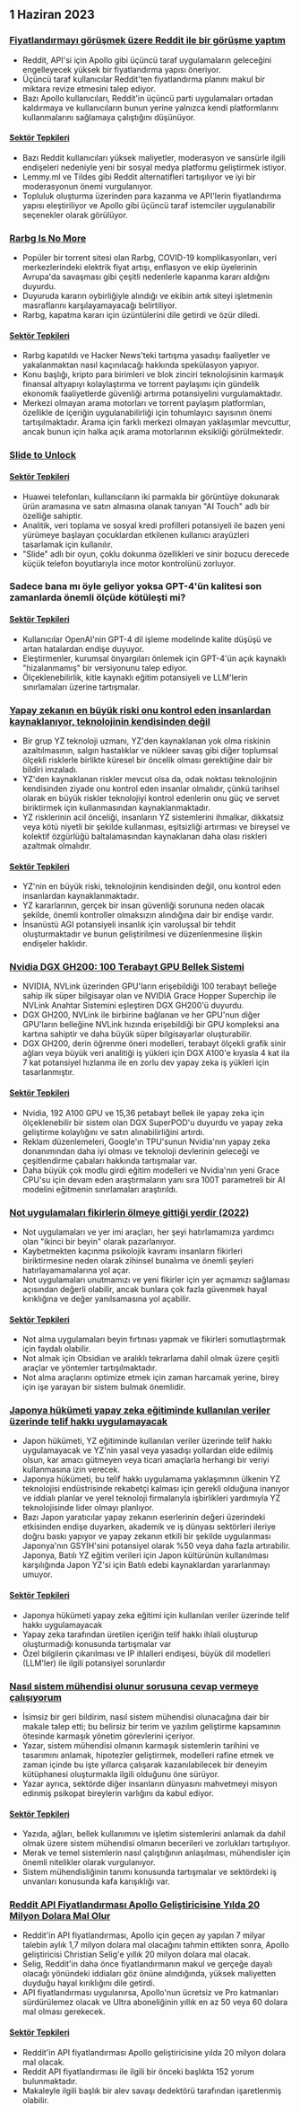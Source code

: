 

<CallToAction />

<Steps>

## 1 Haziran 2023

### [Fiyatlandırmayı görüşmek üzere Reddit ile bir görüşme yaptım](https://old.reddit.com/r/apolloapp/comments/13ws4w3/had_a_call_with_reddit_to_discuss_pricing_bad/)

- Reddit, API'si için Apollo gibi üçüncü taraf uygulamaların geleceğini engelleyecek yüksek bir fiyatlandırma yapısı öneriyor.
- Üçüncü taraf kullanıcılar Reddit'ten fiyatlandırma planını makul bir miktara revize etmesini talep ediyor.
- Bazı Apollo kullanıcıları, Reddit'in üçüncü parti uygulamaları ortadan kaldırmaya ve kullanıcıların bunun yerine yalnızca kendi platformlarını kullanmalarını sağlamaya çalıştığını düşünüyor.

#### [Sektör Tepkileri](http://news.ycombinator.com/item?id=36141083)

- Bazı Reddit kullanıcıları yüksek maliyetler, moderasyon ve sansürle ilgili endişeleri nedeniyle yeni bir sosyal medya platformu geliştirmek istiyor.
- Lemmy.ml ve Tildes gibi Reddit alternatifleri tartışılıyor ve iyi bir moderasyonun önemi vurgulanıyor.
- Topluluk oluşturma üzerinden para kazanma ve API'lerin fiyatlandırma yapısı eleştiriliyor ve Apollo gibi üçüncü taraf istemciler uygulanabilir seçenekler olarak görülüyor.

### [Rarbg Is No More](https://web.archive.org/web/20230531105653/https://rarbg.to/index80.php)

- Popüler bir torrent sitesi olan Rarbg, COVID-19 komplikasyonları, veri merkezlerindeki elektrik fiyat artışı, enflasyon ve ekip üyelerinin Avrupa'da savaşması gibi çeşitli nedenlerle kapanma kararı aldığını duyurdu.
- Duyuruda kararın oybirliğiyle alındığı ve ekibin artık siteyi işletmenin masraflarını karşılayamayacağı belirtiliyor.
- Rarbg, kapatma kararı için üzüntülerini dile getirdi ve özür diledi.

#### [Sektör Tepkileri](http://news.ycombinator.com/item?id=36136819)

- Rarbg kapatıldı ve Hacker News'teki tartışma yasadışı faaliyetler ve yakalanmaktan nasıl kaçınılacağı hakkında spekülasyon yapıyor.
- Konu başlığı, kripto para birimleri ve blok zinciri teknolojisinin karmaşık finansal altyapıyı kolaylaştırma ve torrent paylaşımı için gündelik ekonomik faaliyetlerde güvenliği artırma potansiyelini vurgulamaktadır.
- Merkezi olmayan arama motorları ve torrent paylaşım platformları, özellikle de içeriğin uygulanabilirliği için tohumlayıcı sayısının önemi tartışılmaktadır. Arama için farklı merkezi olmayan yaklaşımlar mevcuttur, ancak bunun için halka açık arama motorlarının eksikliği görülmektedir.

### [Slide to Unlock](https://cs.uwaterloo.ca/~csk/slide/)

#### [Sektör Tepkileri](http://news.ycombinator.com/item?id=36138304)

- Huawei telefonları, kullanıcıların iki parmakla bir görüntüye dokunarak ürün aramasına ve satın almasına olanak tanıyan "AI Touch" adlı bir özelliğe sahiptir.
- Analitik, veri toplama ve sosyal kredi profilleri potansiyeli ile bazen yeni yürümeye başlayan çocuklardan etkilenen kullanıcı arayüzleri tasarlamak için kullanılır.
- "Slide" adlı bir oyun, çoklu dokunma özellikleri ve sinir bozucu derecede küçük telefon boyutlarıyla ince motor kontrolünü zorluyor.

### Sadece bana mı öyle geliyor yoksa GPT-4'ün kalitesi son zamanlarda önemli ölçüde kötüleşti mi?

#### [Sektör Tepkileri](http://news.ycombinator.com/item?id=36134249)

- Kullanıcılar OpenAI'nin GPT-4 dil işleme modelinde kalite düşüşü ve artan hatalardan endişe duyuyor.
- Eleştirmenler, kurumsal önyargıları önlemek için GPT-4'ün açık kaynaklı "hizalanmamış" bir versiyonunu talep ediyor.
- Ölçeklenebilirlik, kitle kaynaklı eğitim potansiyeli ve LLM'lerin sınırlamaları üzerine tartışmalar.

### [Yapay zekanın en büyük riski onu kontrol eden insanlardan kaynaklanıyor, teknolojinin kendisinden değil](https://aisnakeoil.substack.com/p/is-avoiding-extinction-from-ai-really)

- Bir grup YZ teknoloji uzmanı, YZ'den kaynaklanan yok olma riskinin azaltılmasının, salgın hastalıklar ve nükleer savaş gibi diğer toplumsal ölçekli risklerle birlikte küresel bir öncelik olması gerektiğine dair bir bildiri imzaladı.
- YZ'den kaynaklanan riskler mevcut olsa da, odak noktası teknolojinin kendisinden ziyade onu kontrol eden insanlar olmalıdır, çünkü tarihsel olarak en büyük riskler teknolojiyi kontrol edenlerin onu güç ve servet biriktirmek için kullanmasından kaynaklanmaktadır.
- YZ risklerinin acil önceliği, insanların YZ sistemlerini ihmalkar, dikkatsiz veya kötü niyetli bir şekilde kullanması, eşitsizliği artırması ve bireysel ve kolektif özgürlüğü baltalamasından kaynaklanan daha olası riskleri azaltmak olmalıdır.

#### [Sektör Tepkileri](http://news.ycombinator.com/item?id=36139852)

- YZ'nin en büyük riski, teknolojinin kendisinden değil, onu kontrol eden insanlardan kaynaklanmaktadır.
- YZ kararlarının, gerçek bir insan güvenliği sorununa neden olacak şekilde, önemli kontroller olmaksızın alındığına dair bir endişe vardır.
- İnsanüstü AGI potansiyeli insanlık için varoluşsal bir tehdit oluşturmaktadır ve bunun geliştirilmesi ve düzenlenmesine ilişkin endişeler haklıdır.

### [Nvidia DGX GH200: 100 Terabayt GPU Bellek Sistemi](https://developer.nvidia.com/blog/announcing-nvidia-dgx-gh200-first-100-terabyte-gpu-memory-system/)

- NVIDIA, NVLink üzerinden GPU'ların erişebildiği 100 terabayt belleğe sahip ilk süper bilgisayar olan ve NVIDIA Grace Hopper Superchip ile NVLink Anahtar Sistemini eşleştiren DGX GH200'ü duyurdu.
- DGX GH200, NVLink ile birbirine bağlanan ve her GPU'nun diğer GPU'ların belleğine NVLink hızında erişebildiği bir GPU kompleksi ana kartına sahiptir ve daha büyük süper bilgisayarlar oluşturabilir.
- DGX GH200, derin öğrenme öneri modelleri, terabayt ölçekli grafik sinir ağları veya büyük veri analitiği iş yükleri için DGX A100'e kıyasla 4 kat ila 7 kat potansiyel hızlanma ile en zorlu dev yapay zeka iş yükleri için tasarlanmıştır.

#### [Sektör Tepkileri](http://news.ycombinator.com/item?id=36133226)

- Nvidia, 192 A100 GPU ve 15,36 petabayt bellek ile yapay zeka için ölçeklenebilir bir sistem olan DGX SuperPOD'u duyurdu ve yapay zeka geliştirme kolaylığını ve satın alınabilirliğini artırdı.
- Reklam düzenlemeleri, Google'ın TPU'sunun Nvidia'nın yapay zeka donanımından daha iyi olması ve teknoloji devlerinin geleceği ve çeşitlendirme çabaları hakkında tartışmalar var.
- Daha büyük çok modlu girdi eğitim modelleri ve Nvidia'nın yeni Grace CPU'su için devam eden araştırmaların yanı sıra 100T parametreli bir AI modelini eğitmenin sınırlamaları araştırıldı.

### [Not uygulamaları fikirlerin ölmeye gittiği yerdir (2022)](https://www.reproof.app/blog/notes-apps-help-us-forget)

- Not uygulamaları ve yer imi araçları, her şeyi hatırlamamıza yardımcı olan "ikinci bir beyin" olarak pazarlanıyor.
- Kaybetmekten kaçınma psikolojik kavramı insanların fikirleri biriktirmesine neden olarak zihinsel bunalıma ve önemli şeyleri hatırlayamamalarına yol açar.
- Not uygulamaları unutmamızı ve yeni fikirler için yer açmamızı sağlaması açısından değerli olabilir, ancak bunlara çok fazla güvenmek hayal kırıklığına ve değer yanılsamasına yol açabilir.

#### [Sektör Tepkileri](http://news.ycombinator.com/item?id=36136179)

- Not alma uygulamaları beyin fırtınası yapmak ve fikirleri somutlaştırmak için faydalı olabilir.
- Not almak için Obsidian ve aralıklı tekrarlama dahil olmak üzere çeşitli araçlar ve yöntemler tartışılmaktadır.
- Not alma araçlarını optimize etmek için zaman harcamak yerine, birey için işe yarayan bir sistem bulmak önemlidir.

### [Japonya hükümeti yapay zeka eğitiminde kullanılan veriler üzerinde telif hakkı uygulamayacak](https://technomancers.ai/japan-goes-all-in-copyright-doesnt-apply-to-ai-training/)

- Japon hükümeti, YZ eğitiminde kullanılan veriler üzerinde telif hakkı uygulamayacak ve YZ'nin yasal veya yasadışı yollardan elde edilmiş olsun, kar amacı gütmeyen veya ticari amaçlarla herhangi bir veriyi kullanmasına izin verecek.
- Japonya hükümeti, bu telif hakkı uygulamama yaklaşımının ülkenin YZ teknolojisi endüstrisinde rekabetçi kalması için gerekli olduğuna inanıyor ve iddialı planlar ve yerel teknoloji firmalarıyla işbirlikleri yardımıyla YZ teknolojisinde lider olmayı planlıyor.
- Bazı Japon yaratıcılar yapay zekanın eserlerinin değeri üzerindeki etkisinden endişe duyarken, akademik ve iş dünyası sektörleri ileriye doğru baskı yapıyor ve yapay zekanın etkili bir şekilde uygulanması Japonya'nın GSYİH'sini potansiyel olarak %50 veya daha fazla artırabilir. Japonya, Batılı YZ eğitim verileri için Japon kültürünün kullanılması karşılığında Japon YZ'si için Batılı edebi kaynaklardan yararlanmayı umuyor.

#### [Sektör Tepkileri](http://news.ycombinator.com/item?id=36144241)

- Japonya hükümeti yapay zeka eğitimi için kullanılan veriler üzerinde telif hakkı uygulamayacak
- Yapay zeka tarafından üretilen içeriğin telif hakkı ihlali oluşturup oluşturmadığı konusunda tartışmalar var
- Özel bilgilerin çıkarılması ve IP ihlalleri endişesi, büyük dil modelleri (LLM'ler) ile ilgili potansiyel sorunlardır

### [Nasıl sistem mühendisi olunur sorusuna cevap vermeye çalışıyorum](https://rachelbythebay.com/w/2023/05/30/eng/)

- İsimsiz bir geri bildirim, nasıl sistem mühendisi olunacağına dair bir makale talep etti; bu belirsiz bir terim ve yazılım geliştirme kapsamının ötesinde karmaşık yönetim görevlerini içeriyor.
- Yazar, sistem mühendisi olmanın karmaşık sistemlerin tarihini ve tasarımını anlamak, hipotezler geliştirmek, modelleri rafine etmek ve zaman içinde bu işte yıllarca çalışarak kazanılabilecek bir deneyim kütüphanesi oluşturmakla ilgili olduğunu öne sürüyor.
- Yazar ayrıca, sektörde diğer insanların dünyasını mahvetmeyi misyon edinmiş psikopat bireylerin varlığını da kabul ediyor.

#### [Sektör Tepkileri](http://news.ycombinator.com/item?id=36133263)

- Yazıda, ağları, bellek kullanımını ve işletim sistemlerini anlamak da dahil olmak üzere sistem mühendisi olmanın becerileri ve zorlukları tartışılıyor.
- Merak ve temel sistemlerin nasıl çalıştığının anlaşılması, mühendisler için önemli nitelikler olarak vurgulanıyor.
- Sistem mühendisliğinin tanımı konusunda tartışmalar ve sektördeki iş unvanları konusunda kafa karışıklığı var.

### [Reddit API Fiyatlandırması Apollo Geliştiricisine Yılda 20 Milyon Dolara Mal Olur](https://daringfireball.net/linked/2023/05/31/reddit-apollo-api-pricing)

- Reddit'in API fiyatlandırması, Apollo için geçen ay yapılan 7 milyar talebin aylık 1,7 milyon dolara mal olacağını tahmin ettikten sonra, Apollo geliştiricisi Christian Selig'e yıllık 20 milyon dolara mal olacak.
- Selig, Reddit'in daha önce fiyatlandırmanın makul ve gerçeğe dayalı olacağı yönündeki iddiaları göz önüne alındığında, yüksek maliyetten duyduğu hayal kırıklığını dile getirdi.
- API fiyatlandırması uygulanırsa, Apollo'nun ücretsiz ve Pro katmanları sürdürülemez olacak ve Ultra aboneliğinin yıllık en az 50 veya 60 dolara mal olması gerekecek.

#### [Sektör Tepkileri](http://news.ycombinator.com/item?id=36142285)

- Reddit'in API fiyatlandırması Apollo geliştiricisine yılda 20 milyon dolara mal olacak.
- Reddit API fiyatlandırması ile ilgili bir önceki başlıkta 152 yorum bulunmaktadır.
- Makaleyle ilgili başlık bir alev savaşı dedektörü tarafından işaretlenmiş olabilir.

</Steps>
